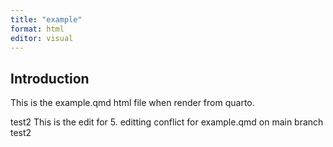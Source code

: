 ```yaml
---
title: "example"
format: html
editor: visual
---
```


## Introduction

This is the example.qmd html file when render from quarto.

test2 This is the edit for 5. editting conflict for example.qmd on main branch test2

